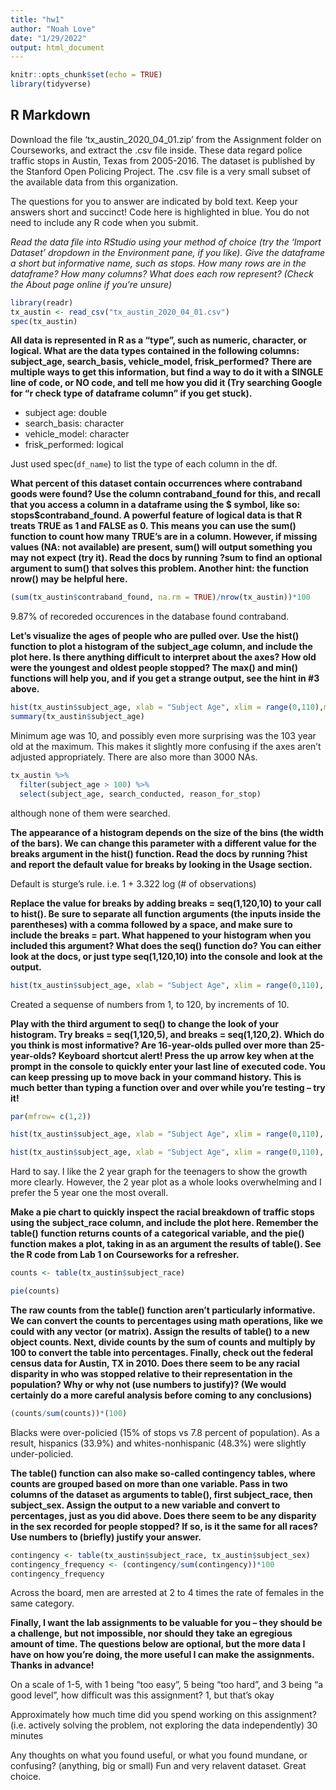 ```yaml
---
title: "hw1"
author: "Noah Love"
date: "1/29/2022"
output: html_document
---
```


```r
knitr::opts_chunk$set(echo = TRUE)
library(tidyverse)
```

## R Markdown

Download the file ‘tx_austin_2020_04_01.zip’ from the Assignment folder on Courseworks, and extract the .csv file inside. These data regard police traffic stops in Austin, Texas from 2005-2016. The dataset is published by the Stanford Open Policing Project. The .csv file is a very small subset of the available data from this organization.

The questions for you to answer are indicated by bold text. Keep your answers short and succinct! Code here is highlighted in blue. You do not need to include any R code when you submit.

*Read the data file into RStudio using your method of choice (try the ‘Import Dataset’ dropdown in the Environment pane, if you like). Give the dataframe a short but informative name, such as stops. How many rows are in the dataframe? How many columns? What does each row represent? (Check the About page online if you’re unsure)*

```r
library(readr)
tx_austin <- read_csv("tx_austin_2020_04_01.csv")
spec(tx_austin) 

```



**All data is represented in R as a “type”, such as numeric, character, or logical. What are the data types contained in the following columns: subject_age, search_basis, vehicle_model, frisk_performed? There are multiple ways to get this information, but find a way to do it with a SINGLE line of code, or NO code, and tell me how you did it (Try searching Google for “r check type of dataframe column” if you get stuck).**

- subject age: double
- search_basis: character
- vehicle_model: character 
- frisk_performed: logical

Just used spec(`df_name`) to list the type of each column in the df.


**What percent of this dataset contain occurrences where contraband goods were found? Use the column contraband_found for this, and recall that you access a column in a dataframe using the $ symbol, like so: stops$contraband_found. A powerful feature of logical data is that R treats TRUE as 1 and FALSE as 0. This means you can use the sum() function to count how many TRUE’s are in a column. However, if missing values (NA: not available) are present, sum() will output something you may not expect (try it). Read the docs by running ?sum to find an optional argument to sum() that solves this problem. Another hint: the function nrow() may be helpful here.**

```r
(sum(tx_austin$contraband_found, na.rm = TRUE)/nrow(tx_austin))*100

```
9.87% of recoreded occurences in the database found contraband. 



**Let’s visualize the ages of people who are pulled over. Use the hist() function to plot a histogram of the subject_age column, and include the plot here. Is there anything difficult to interpret about the axes? How old were the youngest and oldest people stopped? The max() and min() functions will help you, and if you get a strange output, see the hint in #3 above.**

```r
hist(tx_austin$subject_age, xlab = "Subject Age", xlim = range(0,110),main = "Histogram of subject ages")
summary(tx_austin$subject_age)

```

Minimum age was 10, and possibly even more surprising was the 103 year old at the maximum. This makes it slightly more confusing if the axes aren't adjusted appropriately. There are also more than 3000 NAs. 

```r
tx_austin %>% 
  filter(subject_age > 100) %>% 
  select(subject_age, search_conducted, reason_for_stop)

```
although none of them were searched. 

**The appearance of a histogram depends on the size of the bins (the width of the bars). We can change this parameter with a different value for the breaks argument in the hist() function. Read the docs by running ?hist and report the default value for breaks by looking in the Usage section.**

Default is sturge's rule. i.e. 1 + 3.322 log (# of observations)


**Replace the value for breaks by adding breaks = seq(1,120,10) to your call to hist(). Be sure to separate all function arguments (the inputs inside the parentheses) with a comma followed by a space, and make sure to include the breaks = part. What happened to your histogram when you included this argument? What does the seq() function do? You can either look at the docs, or just type seq(1,120,10) into the console and look at the output.**

```r
hist(tx_austin$subject_age, xlab = "Subject Age", xlim = range(0,110), breaks = seq(1,120,10), main = "Histogram of subject ages")
```

Created a sequense of numbers from 1, to 120, by increments of 10. 

**Play with the third argument to seq() to change the look of your histogram. Try breaks = seq(1,120,5), and breaks = seq(1,120,2). Which do you think is most informative? Are 16-year-olds pulled over more than 25-year-olds? Keyboard shortcut alert! Press the up arrow key when at the prompt in the console to quickly enter your last line of executed code. You can keep pressing up to move back in your command history. This is much better than typing a function over and over while you’re testing – try it!**


```r
par(mfrow= c(1,2))

hist(tx_austin$subject_age, xlab = "Subject Age", xlim = range(0,110), breaks = seq(1,120,5), main = "Histogram of subject ages")

hist(tx_austin$subject_age, xlab = "Subject Age", xlim = range(0,110), breaks = seq(1,120,2), main = "Histogram of subject ages")

```

Hard to say. I like the 2 year graph for the teenagers to show the growth more clearly. However, the 2 year plot as a whole looks overwhelming and I prefer the 5 year one the most overall. 


**Make a pie chart to quickly inspect the racial breakdown of traffic stops using the subject_race column, and include the plot here. Remember the table() function returns counts of a categorical variable, and the pie() function makes a plot, taking in as an argument the results of table(). See the R code from Lab 1 on Courseworks for a refresher.**

```r

counts <- table(tx_austin$subject_race)

pie(counts)
```



**The raw counts from the table() function aren’t particularly informative. We can convert the counts to percentages using math operations, like we could with any vector (or matrix). Assign the results of table() to a new object counts. Next, divide counts by the sum of counts and multiply by 100 to convert the table into percentages. Finally, check out the federal census data for Austin, TX in 2010. Does there seem to be any racial disparity in who was stopped relative to their representation in the population? Why or why not (use numbers to justify)? (We would certainly do a more careful analysis before coming to any conclusions)**

```r
(counts/sum(counts))*(100)

```


Blacks were over-policied (15% of stops vs 7.8 percent of population). As a result, hispanics (33.9%) and whites-nonhispanic (48.3%) were slightly under-policied. 



 **The table() function can also make so-called contingency tables, where counts are grouped based on more than one variable. Pass in two columns of the dataset as arguments to table(), first subject_race, then subject_sex. Assign the output to a new variable and convert to percentages, just as you did above. Does there seem to be any disparity in the sex recorded for people stopped? If so, is it the same for all races? Use numbers to (briefly) justify your answer.**
```r
contingency <- table(tx_austin$subject_race, tx_austin$subject_sex)
contingency_frequency <- (contingency/sum(contingency))*100
contingency_frequency

```

Across the board, men are arrested at 2 to 4 times the rate of females in the same category. 


**Finally, I want the lab assignments to be valuable for you – they should be a challenge, but not impossible, nor should they take an egregious amount of time. The questions below are optional, but the more data I have on how you’re doing, the more useful I can make the assignments. Thanks in advance!**

On a scale of 1-5, with 1 being “too easy”, 5 being “too hard”, and 3 being “a good level”, how difficult was this assignment?
1, but that's okay

Approximately how much time did you spend working on this assignment? (i.e. actively solving the problem, not exploring the data independently)
30 minutes

Any thoughts on what you found useful, or what you found mundane, or confusing? (anything, big or small)
Fun and very relavent dataset. Great choice.